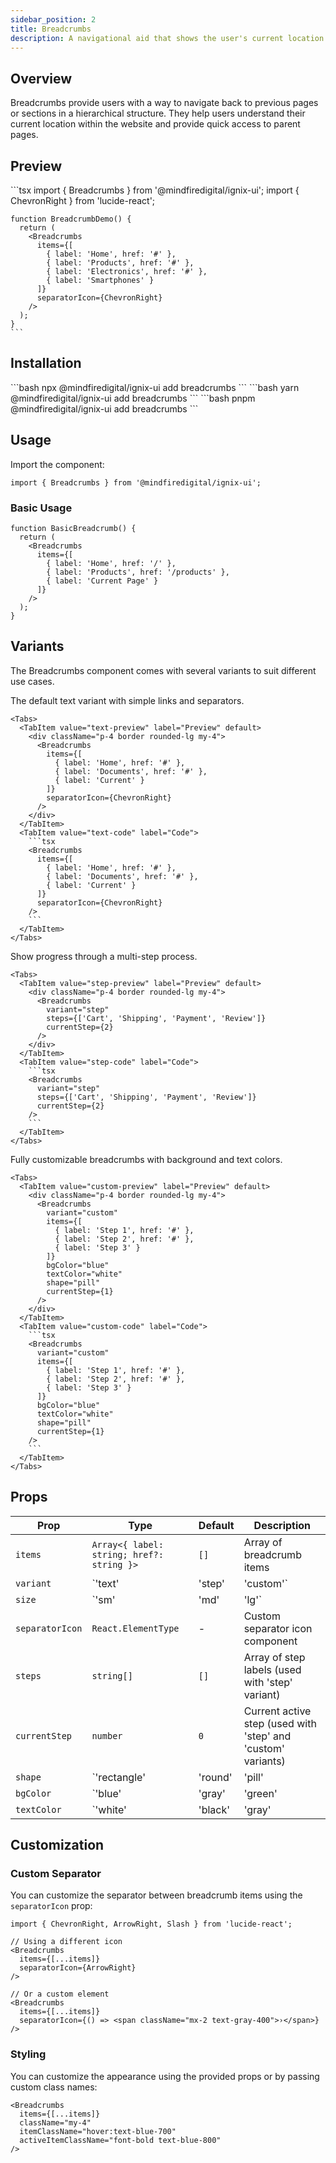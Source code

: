 ```yaml
---
sidebar_position: 2
title: Breadcrumbs
description: A navigational aid that shows the user's current location within a website's hierarchy.
---
```



## Overview

Breadcrumbs provide users with a way to navigate back to previous pages or sections in a hierarchical structure. They help users understand their current location within the website and provide quick access to parent pages.

## Preview

<Tabs defaultValue="preview">
  <TabItem value="preview" label="Preview" default>
    <div className="p-4 border rounded-lg">
      <Breadcrumbs 
        items={[
          { label: 'Home', href: '#' },
          { label: 'Products', href: '#' },
          { label: 'Electronics', href: '#' },
          { label: 'Smartphones' }
        ]}
        separatorIcon={ChevronRight}
      />
    </div>
  </TabItem>
  <TabItem value="code" label="Code">
    ```tsx
    import { Breadcrumbs } from '@mindfiredigital/ignix-ui';
    import { ChevronRight } from 'lucide-react';

    function BreadcrumbDemo() {
      return (
        <Breadcrumbs 
          items={[
            { label: 'Home', href: '#' },
            { label: 'Products', href: '#' },
            { label: 'Electronics', href: '#' },
            { label: 'Smartphones' }
          ]}
          separatorIcon={ChevronRight}
        />
      );
    }
    ```
  </TabItem>
</Tabs>

## Installation

<Tabs>
  <TabItem value="npm" label="npm" default>
    ```bash
    npx @mindfiredigital/ignix-ui add breadcrumbs
    ```
  </TabItem>
  <TabItem value="yarn" label="Yarn">
    ```bash
    yarn @mindfiredigital/ignix-ui add breadcrumbs
    ```
  </TabItem>
  <TabItem value="pnpm" label="pnpm">
    ```bash
    pnpm @mindfiredigital/ignix-ui add breadcrumbs
    ```
  </TabItem>
</Tabs>

## Usage

Import the component:

```tsx
import { Breadcrumbs } from '@mindfiredigital/ignix-ui';
```

### Basic Usage

```tsx
function BasicBreadcrumb() {
  return (
    <Breadcrumbs
      items={[
        { label: 'Home', href: '/' },
        { label: 'Products', href: '/products' },
        { label: 'Current Page' }
      ]}
    />
  );
}
```

## Variants

The Breadcrumbs component comes with several variants to suit different use cases.

<Tabs>
  <TabItem value="text" label="Text (Default)" default>
    The default text variant with simple links and separators.
    
    <Tabs>
      <TabItem value="text-preview" label="Preview" default>
        <div className="p-4 border rounded-lg my-4">
          <Breadcrumbs
            items={[
              { label: 'Home', href: '#' },
              { label: 'Documents', href: '#' },
              { label: 'Current' }
            ]}
            separatorIcon={ChevronRight}
          />
        </div>
      </TabItem>
      <TabItem value="text-code" label="Code">
        ```tsx
        <Breadcrumbs
          items={[
            { label: 'Home', href: '#' },
            { label: 'Documents', href: '#' },
            { label: 'Current' }
          ]}
          separatorIcon={ChevronRight}
        />
        ```
      </TabItem>
    </Tabs>
  </TabItem>

  <TabItem value="step" label="Step">
    Show progress through a multi-step process.
    
    <Tabs>
      <TabItem value="step-preview" label="Preview" default>
        <div className="p-4 border rounded-lg my-4">
          <Breadcrumbs
            variant="step"
            steps={['Cart', 'Shipping', 'Payment', 'Review']}
            currentStep={2}
          />
        </div>
      </TabItem>
      <TabItem value="step-code" label="Code">
        ```tsx
        <Breadcrumbs
          variant="step"
          steps={['Cart', 'Shipping', 'Payment', 'Review']}
          currentStep={2}
        />
        ```
      </TabItem>
    </Tabs>
  </TabItem>

  <TabItem value="custom" label="Custom">
    Fully customizable breadcrumbs with background and text colors.
    
    <Tabs>
      <TabItem value="custom-preview" label="Preview" default>
        <div className="p-4 border rounded-lg my-4">
          <Breadcrumbs
            variant="custom"
            items={[
              { label: 'Step 1', href: '#' },
              { label: 'Step 2', href: '#' },
              { label: 'Step 3' }
            ]}
            bgColor="blue"
            textColor="white"
            shape="pill"
            currentStep={1}
          />
        </div>
      </TabItem>
      <TabItem value="custom-code" label="Code">
        ```tsx
        <Breadcrumbs
          variant="custom"
          items={[
            { label: 'Step 1', href: '#' },
            { label: 'Step 2', href: '#' },
            { label: 'Step 3' }
          ]}
          bgColor="blue"
          textColor="white"
          shape="pill"
          currentStep={1}
        />
        ```
      </TabItem>
    </Tabs>
  </TabItem>
</Tabs>

## Props

| Prop | Type | Default | Description |
|------|------|---------|-------------|
| `items` | `Array<{ label: string; href?: string }>` | `[]` | Array of breadcrumb items |
| `variant` | `'text' | 'step' | 'custom'` | `'text'` | The visual style of the breadcrumbs |
| `size` | `'sm' | 'md' | 'lg'` | `'md'` | Size of the breadcrumb text |
| `separatorIcon` | `React.ElementType` | - | Custom separator icon component |
| `steps` | `string[]` | `[]` | Array of step labels (used with 'step' variant) |
| `currentStep` | `number` | `0` | Current active step (used with 'step' and 'custom' variants) |
| `shape` | `'rectangle' | 'round' | 'pill' | 'default'` | `'pill'` | Shape of the breadcrumb items |
| `bgColor` | `'blue' | 'gray' | 'green' | 'red'` | - | Background color (used with 'custom' variant) |
| `textColor` | `'white' | 'black' | 'gray' | 'blue'` | - | Text color (used with 'custom' variant) |

## Customization

### Custom Separator

You can customize the separator between breadcrumb items using the `separatorIcon` prop:


```tsx
import { ChevronRight, ArrowRight, Slash } from 'lucide-react';

// Using a different icon
<Breadcrumbs
  items={[...items]}
  separatorIcon={ArrowRight}
/>

// Or a custom element
<Breadcrumbs
  items={[...items]}
  separatorIcon={() => <span className="mx-2 text-gray-400">›</span>}
/>
```

### Styling

You can customize the appearance using the provided props or by passing custom class names:

```tsx
<Breadcrumbs
  items={[...items]}
  className="my-4"
  itemClassName="hover:text-blue-700"
  activeItemClassName="font-bold text-blue-800"
/>
```